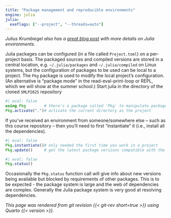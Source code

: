 ```yaml
---
title: "Package management and reproducible environments"
engine: julia
julia:
  exeflags: ["--project", "--threads=auto"]
---
```


*Julius Krumbiegel also has a [great blog post](https://jkrumbiegel.com/pages/2022-08-26-pkg-introduction/) with more details on Julia environments.*

Julia packages can be configured (in a file called `Project.toml`) on a per-project basis.
The packaged sources and compiled versions are stored in a central location, e.g. `~/.julia/packages` and `~/.julia/compiled` on Linux systems, but the configuration of packages to be used can be local to a project.
The `Pkg` package is used to modify the local project's configuration.
(An alternative is "package mode" in the read-eval-print-loop or REPL, which we will show at the summer school.)
Start julia in the directory of the cloned `SMLP2025` repository
```julia
#| eval: false
using Pkg        # there's a package called 'Pkg' to manipulate package configs
Pkg.activate(".")# activate the current directory as the project
```

If you've received an environment from someone/somewhere else -- such as this course repository -- then you'll need to first "instantiate" it (i.e., install all the dependencies).

```julia
#| eval: false
Pkg.instantiate()# only needed the first time you work in a project
Pkg.update()     # get the latest package versions compatible with the project
```

```julia
#| eval: false
Pkg.status()
```

Occasionally the `Pkg.status` function call will give info about new versions being available but blocked by requirements of other packages.
This is to be expected - the package system is large and the web of dependencies are complex.
Generally the Julia package system is very good at resolving dependencies.

*This page was rendered from git revision {{< git-rev short=true >}} using Quarto {{< version >}}.*

